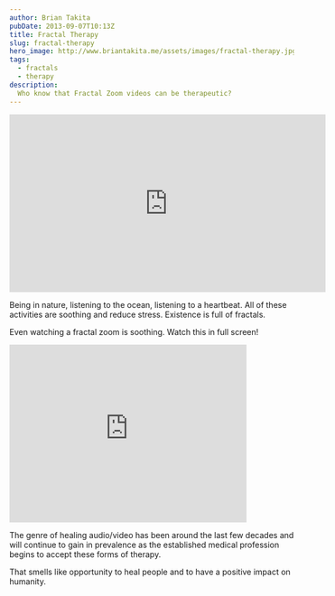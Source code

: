 ```yaml
---
author: Brian Takita
pubDate: 2013-09-07T10:13Z
title: Fractal Therapy
slug: fractal-therapy
hero_image: http://www.briantakita.me/assets/images/fractal-therapy.jpg
tags:
  - fractals
  - therapy
description:
  Who know that Fractal Zoom videos can be therapeutic?
---
```


<p>
	<Van dom={
		V_fragment(props,
			V_atb_existence(props),
			` over time and space. If you aren't familiar, here's a 55 minute documentary. It's worth watching.`)
	}/>
</p>

<iframe
	title="Fractals - Hunting the Hidden Dimension — PBS Nova"
	width="560"
	height="315"
	src="https://www.youtube.com/embed/4BGpU0dvYHw"
	frameborder="0"
	allowfullscreen
></iframe>

Being in nature, listening to the ocean, listening to a heartbeat. All of these activities are soothing and reduce
stress. Existence is full of fractals.

Even watching a fractal zoom is soothing. Watch this in full screen!

<iframe
	title="Mandelbrot Fractal deep zoom 21 2^1116 HD"
	width="420"
	height="315"
	src="https://www.youtube.com/embed/PbwaFQ2r2c4"
	frameborder="0"
	allowfullscreen
></iframe>

<p>
	<Van dom={
		V_fragment(props,
			`It turns out there are some `,
			V_atb({
				...props,
				innerText: 'therapies',
				href: 'https://www.google.com/search?q=fractal+therapy'
			}),
			`that utilize Fractals. An `,
			V_atb({
				...props,
				innerText: 'article in Psychology Today',
				href: 'http://www.psychologytoday.com/blog/codes-joy/201209/fun-fractals'
			}),
			` suggests spending 20 minutes a day for a week being exposed to fractals. This could mean being in nature,
			blowing bubbles, looking at artwork with Fractals…`)
	}/>
</p>
<p>
	<Van dom={
		V_fragment(props,
			`With the success of other techniques like `,
			V_atb({ ctx: props.ctx, innerText: 'Binaural Beats (Wikipedia)', href: 'https://en.wikipedia.org/wiki/Binaural_beats'}),
			` and advances in consumer video devices, like the `,
			V_atb({ ctx: props.ctx, innerText: 'Oculus Rift', href: 'http://www.oculusvr.com' }),
			`, therapy is about to become more immersive and available to everyone. Many of these therapies are available
			free on Youtube.`,
		)
	}/>
</p>

The genre of healing audio/video has been around the last few decades and will continue to gain in prevalence as the
established medical profession begins to accept these forms of therapy.

That smells like opportunity to heal people and to have a positive impact on humanity.
